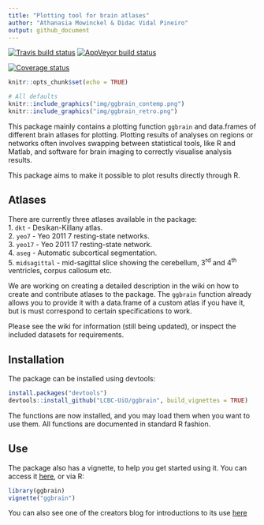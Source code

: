 ```yaml
---
title: "Plotting tool for brain atlases"
author: "Athanasia Mowinckel & Didac Vidal Pineiro"
output: github_document
---
```


  [![Travis build status](https://travis-ci.com/LCBC-UiO/ggbrain.svg?branch=master)](https://travis-ci.com/LCBC-UiO/ggbrain)
    [![AppVeyor build status](https://ci.appveyor.com/api/projects/status/github/LCBC-UiO/ggbrain?branch=master&svg=true)](https://ci.appveyor.com/project/LCBC-UiO/ggbrain)
    
  [![Coverage status](https://codecov.io/gh/LCBC-UiO/ggbrain/branch/master/graph/badge.svg)](https://codecov.io/github/LCBC-UiO/ggbrain?branch=master)
  
```r
knitr::opts_chunk$set(echo = TRUE)
```

```r
# All defaults
knitr::include_graphics("img/ggbrain_contemp.png")
knitr::include_graphics("img/ggbrain_retro.png")
```


This package mainly contains a plotting function `ggbrain` and data.frames of different brain atlases for plotting.
Plotting results of analyses on regions or networks often involves swapping between statistical tools, like R and Matlab, 
and software for brain imaging to correctly visualise analysis results.

This package aims to make it possible to plot results directly through R. 

## Atlases
There are currently three atlases available in the package:  
1. `dkt` - Desikan-Killany atlas.  
2. `yeo7` - Yeo 2011 7 resting-state networks.  
3. `yeo17` - Yeo 2011 17 resting-state network.  
4. `aseg` - Automatic subcortical segmentation.  
5. `midsagittal` - mid-sagittal slice showing the cerebellum, 3^rd^ and 4^th^ ventricles, corpus callosum etc.

We are working on creating a detailed description in the wiki on how to create and contribute atlases to the package.
The `ggbrain` function already allows you to provide it with a data.frame of a custom atlas if you have it, but is must
correspond to certain specifications to work.

Please see the wiki for information (still being updated), or inspect the included datasets for requirements.

## Installation
The package can be installed using devtools:

```r
install.packages("devtools")
devtools::install_github("LCBC-UiO/ggbrain", build_vignettes = TRUE)
```

The functions are now installed, and you may load them when you want to use them.
All functions are documented in standard R fashion.

## Use
The package also has a vignette, to help you get started using it. 
You can access it [here](inst/doc/ggbrain.Rmd), or via R:

```r
library(ggbrain)
vignette("ggbrain")
```

You can also see one of the creators blog for introductions to its use [here](https://drmowinckels.io/blog/introducing-the-ggbrain-r-package-for-brain-segmentations/)
